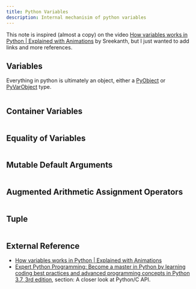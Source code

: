 ```yaml
---
title: Python Variables
description: Internal mechanisim of python variables
---
```


This note is inspired (almost a copy) on the video [How variables works in Python | Explained with Animations](https://www.youtube.com/watch?v=Bz3ir-vKqkk) by Sreekanth, but I just wanted to add links and more references.

## Variables

Everything in python is ultimately an object, either a [PyObject](https://docs.python.org/3/c-api/structures.html#c.PyObject) or [PyVarObject](https://docs.python.org/3/c-api/structures.html#c.PyVarObject) type.


<Drawio
    file="python-vars.drawio"
    page="1"
    description="PyObject example."
/>


```python filename="pyobject.py" remoteURL="https://raw.githubusercontent.com/harleylara/python/refs/heads/master/vars/pyobject.py"
```

## Container Variables

<Drawio
    file="python-vars.drawio"
    page="2"
    description="PyObject example."
/>

```python filename="pyvarobject.py" remoteURL="https://raw.githubusercontent.com/harleylara/python/refs/heads/master/vars/pyvarobject.py"
```

## Equality of Variables

```python filename="equality.py" remoteURL="https://raw.githubusercontent.com/harleylara/python/refs/heads/master/vars/equality.py"
```

## Mutable Default Arguments

```python filename="mutable_default.py" remoteURL="https://raw.githubusercontent.com/harleylara/python/refs/heads/master/vars/mutable_default.py"
```

## Augmented Arithmetic Assignment Operators

```python filename="assig.py" remoteURL="https://raw.githubusercontent.com/harleylara/python/refs/heads/master/vars/assig.py"
```

## Tuple

```python filename="assig.py" remoteURL="https://raw.githubusercontent.com/harleylara/python/refs/heads/master/vars/tuple.py"
```

## External Reference

- [How variables works in Python | Explained with Animations](https://www.youtube.com/watch?v=Bz3ir-vKqkk)
- [Expert Python Programming: Become a master in Python by learning coding best practices and advanced programming concepts in Python 3.7, 3rd edition](https://www.packtpub.com/en-DE/product/expert-python-programming-9781789808896), section: A closer look at Python/C API.
